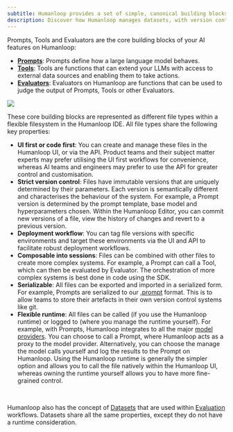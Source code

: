 ```yaml
---
subtitle: Humanloop provides a set of simple, canonical building blocks for your AI applications and avoids complex abstractions.
description: Discover how Humanloop manages datasets, with version control and collaboration to enable you to evaluate and fine-tune your models.
---
```



Prompts, Tools and Evaluators are the core building blocks of your AI features on Humanloop:

- [**Prompts**](): Prompts define how a large language model behaves.
- [**Tools**](): Tools are functions that can extend your LLMs with access to external data sources and enabling them to take actions.
- [**Evaluators**](): Evaluators on Humanloop are functions that can be used to judge the output of Prompts, Tools or other Evaluators.


<img src="../../assets/images/concepts-overview.png" />



These core building blocks are represented as different file types within a flexible filesystem in the Humanloop IDE. All file types share the following key properties:
- **UI first or code first**: You can create and manage these files in the Humanloop UI,
or via the API. Product teams and their subject matter experts may prefer utilising the UI first workflows for convenience, whereas AI teams and engineers may prefer to use the API for greater control and customisation.
- **Strict version control**: Files have immutable versions that are uniquely determined by
their parameters. Each version is semantically different and characterises the behaviour of the system. For example, a Prompt version is determined by the prompt template, base model and hyperparameters chosen.
Within the Humanloop Editor, you can commit new versions of a file, view the history of changes and revert to a previous version.
- **Deployment workflow**: You can tag file versions with specific environments and target these environments via the UI and API to facilitate robust deployment workflows.
- **Composable into sessions**: Files can be combined with other files to create more complex systems. For example, a Prompt can call a Tool, which can then be evaluated by Evaluator.
The orchestration of more complex systems is best done in code using the SDK.
- **Serializable**: All files can be exported and imported in a serialized form. For example, Prompts are serialized to our [.prompt]() format. This is to allow teams to store their artefacts in their own version control systems like git.
- **Flexible runtime**: All files can be called (if you use the Humanloop runtime) or logged to (where you manage the runtime yourself). For example,
with Prompts, Humanloop integrates to all the major [model providers](). You can choose to call a Prompt, where Humanloop acts as a proxy to the model provider. Alternatively, you can choose the manage the model calls yourself and log the results to the Prompt on Humanloop.
Using the Humanloop runtime is generally the simpler option and allows you to call the file natively within the Humanloop UI, whereas owning the runtime yourself allows you to have more fine-grained control.

<br />

Humanloop also has the concept of [Datasets]() that are used within [Evaluation]() workflows. Datasets share all the same properties, except they do not have a runtime consideration.
